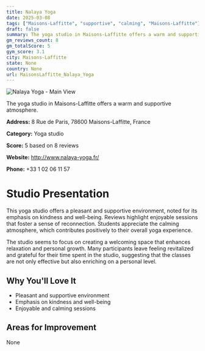 ```yaml
---
title: Nalaya Yoga
date: 2025-03-08
tags: ["Maisons-Laffitte", "supportive", "calming", "Maisons-Laffitte"]  
draft: false
summary: The yoga studio in Maisons-Laffitte offers a warm and supportive atmosphere.
gm_reviews_count: 8
gm_totalScore: 5
gym_score: 3.1
city: Maisons-Laffitte
state: None
country: None
url: MaisonsLaffitte_Nalaya_Yoga
---
```


<div className="aspect-[16/9] relative my-8">
  <img 
    src="https://streetviewpixels-pa.googleapis.com/v1/thumbnail?panoid=5qKWXCnqzLZPOrRaL_pVpg&cb_client=search.gws-prod.gps&w=408&h=240&yaw=43.39992&pitch=0&thumbfov=100"
    alt="Nalaya Yoga - Main View"
    className="object-cover absolute inset-0 w-full h-full rounded-lg"
  />
</div>

The yoga studio in Maisons-Laffitte offers a warm and supportive atmosphere.

**Address:** 8 Rue de Paris, 78600 Maisons-Laffitte, France

**Category:** Yoga studio

**Score:** 5 based on 8 reviews

**Website:** http://www.nalaya-yoga.fr/

**Phone:** +33 1 02 06 11 57

# Studio Presentation

This yoga studio offers a pleasant and supportive environment, noted for its emphasis on kindness and well-being. Reviews highlight enjoyable sessions that foster a sense of reconnection. Students appreciate the calming atmosphere, which contributes positively to their overall yoga experience.

The studio seems to focus on creating a welcoming space that enhances relaxation and personal growth. Many participants leave feeling revitalized and grateful for their time spent in the studio, suggesting that the classes are not only effective but also enriching on a personal level.

## Why You'll Love It

- Pleasant and supportive environment
- Emphasis on kindness and well-being
- Enjoyable and calming sessions

## Areas for Improvement

None

<div className="grid grid-cols-1 xl:grid-cols-2 gap-4 my-8">

</div>